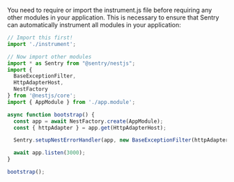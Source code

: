 You need to require or import the instrument.js file before requiring any other modules in your application. This is necessary to ensure that Sentry can automatically instrument all modules in your application:

```javascript {filename: main.ts} {17}
// Import this first!
import './instrument';

// Now import other modules
import * as Sentry from "@sentry/nestjs";
import {
  BaseExceptionFilter,
  HttpAdapterHost,
  NestFactory
} from '@nestjs/core';
import { AppModule } from './app.module';

async function bootstrap() {
  const app = await NestFactory.create(AppModule);
  const { httpAdapter } = app.get(HttpAdapterHost);

  Sentry.setupNestErrorHandler(app, new BaseExceptionFilter(httpAdapter));

  await app.listen(3000);
}

bootstrap();
```
